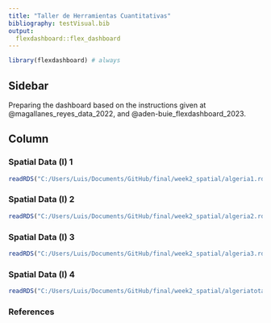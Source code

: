 ```yaml
---
title: "Taller de Herramientas Cuantitativas"
bibliography: testVisual.bib
output: 
  flexdashboard::flex_dashboard
---
```


```r
library(flexdashboard) # always
```

## Sidebar {.sidebar}


Preparing the dashboard based on the instructions given at @magallanes_reyes_data_2022, and @aden-buie_flexdashboard_2023.



## Column {.tabset .tabset-fade}

### Spatial Data (I) 1

```r
readRDS("C:/Users/Luis/Documents/GitHub/final/week2_spatial/algeria1.rds")
```

### Spatial Data (I) 2

```r
readRDS("C:/Users/Luis/Documents/GitHub/final/week2_spatial/algeria2.rds")
```


### Spatial Data (I) 3

```r
readRDS("C:/Users/Luis/Documents/GitHub/final/week2_spatial/algeria3.rds")
```

### Spatial Data (I) 4

```r
readRDS("C:/Users/Luis/Documents/GitHub/final/week2_spatial/algeriatotal.rds")
```

### References